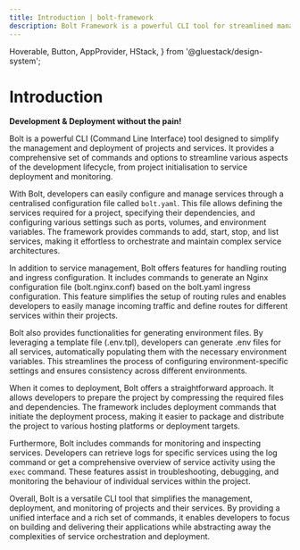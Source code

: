 ```yaml
---
title: Introduction | bolt-framework
description: Bolt Framework is a powerful CLI tool for streamlined management and deployment of projects and services.
---
```



<Meta title="Getting Started/Introduction" />

  Hoverable,
  Button,
  AppProvider,
  HStack,
} from '@gluestack/design-system';

# Introduction

**Development & Deployment without the pain!**

Bolt is a powerful CLI (Command Line Interface) tool designed to simplify the management and deployment of projects and services. It provides a comprehensive set of commands and options to streamline various aspects of the development lifecycle, from project initialisation to service deployment and monitoring.

With Bolt, developers can easily configure and manage services through a centralised configuration file called `bolt.yaml`. This file allows defining the services required for a project, specifying their dependencies, and configuring various settings such as ports, volumes, and environment variables. The framework provides commands to add, start, stop, and list services, making it effortless to orchestrate and maintain complex service architectures.

In addition to service management, Bolt offers features for handling routing and ingress configuration. It includes commands to generate an Nginx configuration file (bolt.nginx.conf) based on the bolt.yaml ingress configuration. This feature simplifies the setup of routing rules and enables developers to easily manage incoming traffic and define routes for different services within their projects.

Bolt also provides functionalities for generating environment files. By leveraging a template file (.env.tpl), developers can generate .env files for all services, automatically populating them with the necessary environment variables. This streamlines the process of configuring environment-specific settings and ensures consistency across different environments.

When it comes to deployment, Bolt offers a straightforward approach. It allows developers to prepare the project by compressing the required files and dependencies. The framework includes deployment commands that initiate the deployment process, making it easier to package and distribute the project to various hosting platforms or deployment targets.

Furthermore, Bolt includes commands for monitoring and inspecting services. Developers can retrieve logs for specific services using the log command or get a comprehensive overview of service activity using the `exec` command. These features assist in troubleshooting, debugging, and monitoring the behaviour of individual services within the project.

Overall, Bolt is a versatile CLI tool that simplifies the management, deployment, and monitoring of projects and their services. By providing a unified interface and a rich set of commands, it enables developers to focus on building and delivering their applications while abstracting away the complexities of service orchestration and deployment.


<AppProvider>
  <HStack
    space="md"
    flex={1}
    mb="$4"
    sx={{
      '@lg': {
        flexDirection: 'row',
      },
      'flexDirection': 'column',
    }}
  >
    <Hoverable
      heading="Installation"
      subHeading="Guide to install Bolt Framework"
      href="/docs/getting-started/installation"
    />
  </HStack>
</AppProvider>
